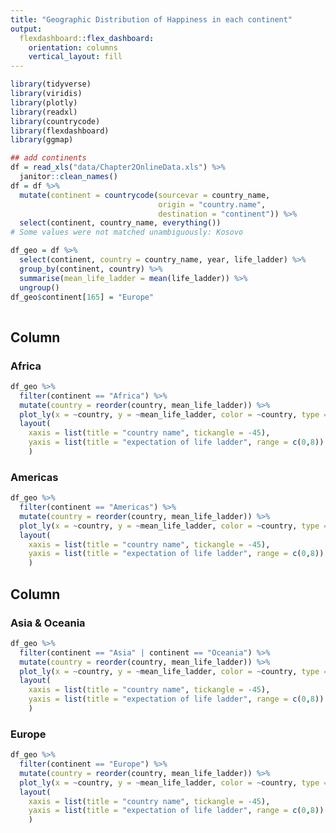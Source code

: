 ```yaml
---
title: "Geographic Distribution of Happiness in each continent"
output: 
  flexdashboard::flex_dashboard:
    orientation: columns
    vertical_layout: fill
---
```


```r
library(tidyverse)
library(viridis)
library(plotly)
library(readxl)
library(countrycode)
library(flexdashboard)
library(ggmap)

```


```r
## add continents
df = read_xls("data/Chapter2OnlineData.xls") %>% 
  janitor::clean_names()
df = df %>% 
  mutate(continent = countrycode(sourcevar = country_name,
                                 origin = "country.name",
                                 destination = "continent")) %>% 
  select(continent, country_name, everything())
# Some values were not matched unambiguously: Kosovo

df_geo = df %>% 
  select(continent, country = country_name, year, life_ladder) %>% 
  group_by(continent, country) %>% 
  summarise(mean_life_ladder = mean(life_ladder)) %>% 
  ungroup()
df_geo$continent[165] = "Europe"
  
```

Column {data-width=500}
-----------------------------------------------------------------------

### Africa

```r
df_geo %>% 
  filter(continent == "Africa") %>% 
  mutate(country = reorder(country, mean_life_ladder)) %>% 
  plot_ly(x = ~country, y = ~mean_life_ladder, color = ~country, type = "bar") %>% 
  layout(
    xaxis = list(title = "country name", tickangle = -45),
    yaxis = list(title = "expectation of life ladder", range = c(0,8))
    )

```

### Americas

```r
df_geo %>% 
  filter(continent == "Americas") %>% 
  mutate(country = reorder(country, mean_life_ladder)) %>% 
  plot_ly(x = ~country, y = ~mean_life_ladder, color = ~country, type = "bar") %>% 
  layout(
    xaxis = list(title = "country name", tickangle = -45),
    yaxis = list(title = "expectation of life ladder", range = c(0,8))
    )
```

Column {data-width=500}
-----------------------------------------------------------------------

### Asia & Oceania

```r

df_geo %>% 
  filter(continent == "Asia" | continent == "Oceania") %>% 
  mutate(country = reorder(country, mean_life_ladder)) %>% 
  plot_ly(x = ~country, y = ~mean_life_ladder, color = ~country, type = "bar") %>% 
  layout(
    xaxis = list(title = "country name", tickangle = -45),
    yaxis = list(title = "expectation of life ladder", range = c(0,8))
    )
```

### Europe

```r

df_geo %>% 
  filter(continent == "Europe") %>% 
  mutate(country = reorder(country, mean_life_ladder)) %>% 
  plot_ly(x = ~country, y = ~mean_life_ladder, color = ~country, type = "bar") %>% 
  layout(
    xaxis = list(title = "country name", tickangle = -45),
    yaxis = list(title = "expectation of life ladder", range = c(0,8))
    )
```



